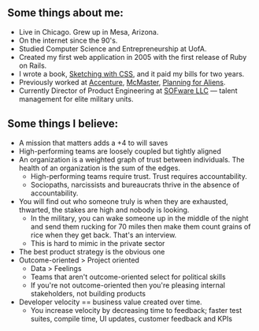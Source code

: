 
<HomeLink />

## Some things about me:

- Live in Chicago. Grew up in Mesa, Arizona.
- On the internet since the 90's.
- Studied Computer Science and Entrepreneurship at UofA.
- Created my first web application in 2005 with the first release of Ruby on Rails.
- I wrote a book, [Sketching with CSS](https://www.sketchingwithcss.com), and it paid my bills for two years.
- Previously worked at [Accenture](https://www.accenture.com), [McMaster](https://www.mcmaster.com), [Planning for Aliens](/).
- Currently Director of Product Engineering at [SOFware LLC](http://www.sofwarellc.com) &mdash; talent management for elite military units.

## Some things I believe:

- A mission that matters adds a +4 to will saves
- High-performing teams are loosely coupled but tightly aligned
- An organization is a weighted graph of trust between individuals. The health of an organization is the sum of the edges.
  - High-performing teams require trust. Trust requires accountability.
  - Sociopaths, narcissists and bureaucrats thrive in the absence of accountability.
- You will find out who someone truly is when they are exhausted, thwarted, the stakes are high and nobody is looking.
  - In the military, you can wake someone up in the middle of the night and send them rucking for 70 miles then make them count grains of rice when they get back. That's an interview.
  - This is hard to mimic in the private sector
- The best product strategy is the obvious one
- Outcome-oriented > Project oriented
  - Data > Feelings
  - Teams that aren't outcome-oriented select for political skills
  - If you're not outcome-oriented then you're pleasing internal stakeholders, not building products
- Developer velocity == business value created over time.
  - You increase velocity by decreasing time to feedback; faster test suites, compile time, UI updates, customer feedback and KPIs